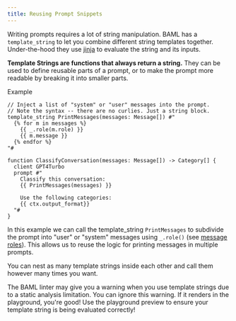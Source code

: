 ```yaml
---
title: Reusing Prompt Snippets
---
```



Writing prompts requires a lot of string manipulation. BAML has a `template_string` to let you combine different string templates together. Under-the-hood they use [jinja](/ref/prompt-syntax/what-is-jinja) to evaluate the string and its inputs.

**Template Strings are functions that always return a string.** They can be used to define reusable parts of a prompt, or to make the prompt more readable by breaking it into smaller parts.

Example
```baml BAML
// Inject a list of "system" or "user" messages into the prompt.
// Note the syntax -- there are no curlies. Just a string block.
template_string PrintMessages(messages: Message[]) #"
  {% for m in messages %}
    {{ _.role(m.role) }}
    {{ m.message }}
  {% endfor %}
"#

function ClassifyConversation(messages: Message[]) -> Category[] {
  client GPT4Turbo
  prompt #"
    Classify this conversation:
    {{ PrintMessages(messages) }}

    Use the following categories:
    {{ ctx.output_format}}
  "#
}
```

In this example we can call the template_string `PrintMessages` to subdivide the prompt into "user" or "system" messages using `_.role()` (see [message roles](/ref/prompt-syntax/role)). This allows us to reuse the logic for printing messages in multiple prompts. 

You can nest as many template strings inside each other and call them however many times you want.

<Warning>
  The BAML linter may give you a warning when you use template strings due to a static analysis limitation. You can ignore this warning. If it renders in the playground, you're good!
</Warning>
Use the playground preview to ensure your template string is being evaluated correctly!

